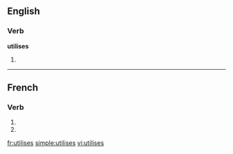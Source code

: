 {{also|utilisés}}
==English==

===Verb===
'''utilises'''

# {{third-person singular of|[[utilise]]}}

----

==French==

===Verb===
{{fr-verb-form}}

# {{conjugation of|utiliser||2|s|pres|ind|lang=fr}}
# {{conjugation of|utiliser||2|s|pres|sub|lang=fr}}

[[fr:utilises]]
[[simple:utilises]]
[[vi:utilises]]